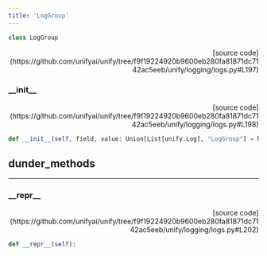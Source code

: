 ```yaml
---
title: 'LogGroup'
---
```


```python
class LogGroup
```

<p align="right">[source code](https://github.com/unifyai/unify/tree/f9f19224920b9600eb280fa81871dc7142ac5eeb/unify/logging/logs.py#L197)</p>



### \_\_init\_\_

<p align="right">[source code](https://github.com/unifyai/unify/tree/f9f19224920b9600eb280fa81871dc7142ac5eeb/unify/logging/logs.py#L198)</p>

```python
def __init__(self, field, value: Union[List[unify.Log], "LogGroup"] = None):
```



## dunder_methods

---

### \_\_repr\_\_

<p align="right">[source code](https://github.com/unifyai/unify/tree/f9f19224920b9600eb280fa81871dc7142ac5eeb/unify/logging/logs.py#L202)</p>

```python
def __repr__(self):
```

